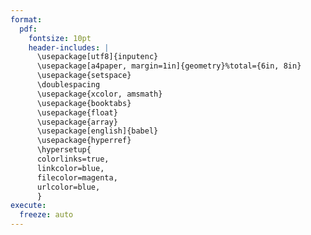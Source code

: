 ```yaml
---
format:
  pdf:
    fontsize: 10pt
    header-includes: |
      \usepackage[utf8]{inputenc}
      \usepackage[a4paper, margin=1in]{geometry}%total={6in, 8in}
      \usepackage{setspace}
      \doublespacing
      \usepackage{xcolor, amsmath}
      \usepackage{booktabs}
      \usepackage{float}
      \usepackage{array}
      \usepackage[english]{babel}
      \usepackage{hyperref}
      \hypersetup{
      colorlinks=true,
      linkcolor=blue,
      filecolor=magenta,
      urlcolor=blue,
      }
execute:
  freeze: auto
---
```


```{=tex}
\begin{center}
\Huge{\textbf{Eyayaw Teka Beze}}
\end{center}
\vspace{1pt}
\begin{flushleft}
\Large{\uppercase{Personal Data}}\\
\end{flushleft}
\vspace{-18pt}
\rule{\textwidth}{1pt}
% \vspace{0.2in}
\-\ Mercator School of Management (University of Duisburg-Essen)\\
\-\ Chair of Economics \\
\-\ Lotharstr. 65
47057 Duisburg, Germany \\
\-\ Email: \href{mailto:eyayaw.beze@uni-due.de}{eyayaw.beze@uni-due.de} \\
\-\ Website: \href{https://eyayaw.github.io}{eyayaw.github.io}
\begin{flushleft}
\Large{\uppercase{Education}}\\
\end{flushleft}
\vspace{-18pt}
\rule{\textwidth}{1pt}
\begin{table}[H]
\begin{tabular}{p{0.205\textwidth} p{0.785\textwidth}}
10/2019 -- & Ph.D. candidate in Economics, University of Duisburg Essen, Germany\\
09/2017 -- 09/2019 &
 Joint European Master in Comparative Local Development Studies, Corvinus University of Budapest, University of (Regensburg, Trento, and Ljubljana).\\
08/2014 -- 12/2015       & MA in Development Policy,  KDI School, Korea              \\
10/2008 -- 06/2012       & BA in Economics, Bahir Dar University, Ethiopia
\end{tabular}
\end{table}

\begin{flushleft}
\Large\uppercase{Work Experience}\\
\end{flushleft}
\vspace{-18pt}
\rule{\textwidth}{1pt}
\begin{table}[H]
\begin{tabular}{p{0.15\textwidth} p{0.85\textwidth}}
08 -- 10/2019  & RA, Leibniz Institute for East \& SE European Studies, Regensburg, Germany\\
04 -- 07/2019 & Intern, ditto\\
2016 -- 2017  & Lecturer of Economics, Department of Economics, Jimma University, Ethiopia\\
2012 -- 2014 & Graduate Assistant, Department of Economics, Jimma University, Ethiopia\\
\end{tabular}
\end{table}

\newpage
\begin{flushleft}
\Large\uppercase{Teaching}\\
\end{flushleft}
\vspace{-18pt}
\rule{\textwidth}{1pt}

\begin{table}[H]
\begin{tabular}{p{0.175\textwidth} p{0.8\textwidth}}
 Winter 2021/22 & TA for Econometrics (Master), University of Duisburg-Essen, Germany\\
Spring 2017 & Linear Algebra (BA), Jimma University, Ethiopia                  \\
Fall 2016   & Econometrics I (BA), Jimma University, Ethiopia       \\
Spring 2016 & Linear Algebra (BA), Jimma University, Ethiopia       \\
Spring 2014 & Mathematical Economics (BA), Jimma University, Ethiopia     \\
Fall 2013   & Introduction to Statistics (BA), Jimma University, Ethiopia \\
Spring 2013 & Microeconomics I (BA), Jimma University, Ethiopia           \\
Fall 2012   & Introduction to Statistics (BA), Jimma University, Ethiopia
\end{tabular}
\end{table}
\begin{flushleft}
\Large\uppercase{Research/Publication}\\
\end{flushleft}
\vspace{-18pt}
\rule{\textwidth}{1pt}

\begin{itemize}
    \item "Geographic Constraints and the Housing Supply Elasticity in Germany" --- \href{https://www.rwi-essen.de/en/publications/scientific/ruhr-economic-papers/detail/geographic-constraints-and-the-housing-supply-elasticity-germany}{Ruhr Economic Papers \#1003}

     \item \href{https://doi.org/10.46404/panjogov.v1i2.2342}{"Trends in Contemporary International Migration of Ethiopia" PanAfrican Journal of Governance and Development (PJGD), 1(2), 30-60}

   \item “Energy Consumption and Economic
Growth in Selected East African Countries: 1990-2015” --- MA thesis

     \item “Sources of Growth in Sub-Saharan-African Countries: A Growth Accounting Analysis over 1980-2011 time period” --- MA thesis

\end{itemize}

\begin{flushleft}
\Large{\uppercase{Computer Skills}}
\end{flushleft}
\vspace{-18pt}
\rule{\textwidth}{1pt}

\-\ R, Python, MATLAB, Stata, \LaTeX{}, Markdown

\newpage
\begin{flushleft}
\Large\uppercase{Awards and Scholarships}\\
\end{flushleft}
\vspace{-18pt}
\rule{\textwidth}{1pt}
\begin{table}[H]
    \begin{tabular}{p{0.15\textwidth} p{0.8\textwidth}}
2019 -- 2024 & German Research Foundation (DFG) Ph.D. fellow\\
2017 -- 2019 &  Erasmus+ Scholarship Joint European Master Degree Development\\
2014 -- 2016 & Korea International Cooperation Agency (KOICA) Master's in Global Leaders in Economic Policy Fellowship Program, South Korea\\
2012-06-29 & $1^{\text{st}}$ distinction, College of Business and Economics, Bahir Dar University, Ethiopia
    \end{tabular}
\end{table}

\begin{flushleft}
\Large{\uppercase{References}}
\end{flushleft}
\vspace{-18pt}
\rule{\textwidth}{1pt}

\begin{itemize}
\item\textbf{Tobias Seidel} (Ph.D. in Economics, Ludwig-Maximilians-Universität Munich)\\
Professor at Mercator School of Management, University of Duisburg Essen\\
Email: \href{tobias.seidel@uni-due.de}{tobias.seidel@uni-due.de}

\item \textbf{Natnael Simachew Nigatu} (Ph.D. in Economics, Copenhagen University)\\
Consultant at World Bank Group\\
Email: \href{nsn@econ.ku.dk}{nsn@econ.ku.dk}
\end{itemize}
```
